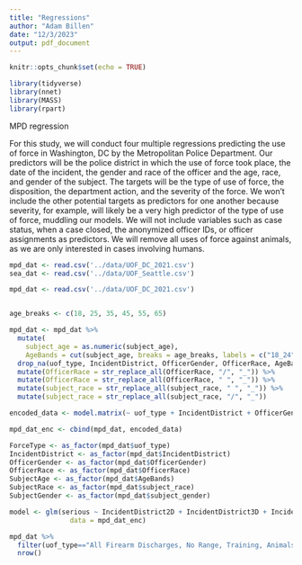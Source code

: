 ```yaml
---
title: "Regressions"
author: "Adam Billen"
date: "12/3/2023"
output: pdf_document
---
```


```r
knitr::opts_chunk$set(echo = TRUE)
```
```r
library(tidyverse)
library(nnet)
library(MASS)
library(rpart)
```
MPD regression

For this study, we will conduct four multiple regressions predicting the
use of force in Washington, DC by the Metropolitan Police Department.
Our predictors will be the police district in which the use of force
took place, the date of the incident, the gender and race of the officer
and the age, race, and gender of the subject. The targets will be the
type of use of force, the disposition, the department action, and the
severity of the force. We won't include the other potential targets as
predictors for one another because severity, for example, will likely be
a very high predictor of the type of use of force, muddling our models.
We will not include variables such as case status, when a case closed,
the anonymized officer IDs, or officer assignments as predictors. We
will remove all uses of force against animals, as we are only interested
in cases involving humans.\


```r
mpd_dat <- read.csv('../data/UOF_DC_2021.csv')
sea_dat <- read.csv('../data/UOF_Seattle.csv')
```



```r
mpd_dat <- read.csv('../data/UOF_DC_2021.csv')


age_breaks <- c(18, 25, 35, 45, 55, 65)

mpd_dat <- mpd_dat %>%
  mutate(
    subject_age = as.numeric(subject_age),
    AgeBands = cut(subject_age, breaks = age_breaks, labels = c("18_24", "25_34", "35_44", "45_54", "55_65"), include.lowest = TRUE, right = FALSE)) %>%
  drop_na(uof_type, IncidentDistrict, OfficerGender, OfficerRace, AgeBands, subject_race, subject_gender) %>%
  mutate(OfficerRace = str_replace_all(OfficerRace, "/", "_")) %>%
  mutate(OfficerRace = str_replace_all(OfficerRace, " ", "_")) %>%
  mutate(subject_race = str_replace_all(subject_race, " ", "_")) %>%
  mutate(subject_race = str_replace_all(subject_race, "/", "_"))

encoded_data <- model.matrix(~ uof_type + IncidentDistrict + OfficerGender + OfficerRace + AgeBands + subject_race + subject_gender - 1, data = mpd_dat)

mpd_dat_enc <- cbind(mpd_dat, encoded_data)

ForceType <- as_factor(mpd_dat$uof_type)
IncidentDistrict <- as_factor(mpd_dat$IncidentDistrict)
OfficerGender <- as_factor(mpd_dat$OfficerGender)
OfficerRace <- as_factor(mpd_dat$OfficerRace)
SubjectAge <- as_factor(mpd_dat$AgeBands)
SubjectRace <- as_factor(mpd_dat$subject_race)
SubjectGender <- as_factor(mpd_dat$subject_gender)

model <- glm(serious ~ IncidentDistrict2D + IncidentDistrict3D + IncidentDistrict4D + IncidentDistrict5D + IncidentDistrict6D + IncidentDistrictOther + OfficerGenderMale + OfficerRaceBlack_African_American + OfficerRaceHispanic + OfficerRaceOther + OfficerRaceWhite_Caucasian + AgeBands25_34 + AgeBands35_44 + AgeBands45_54 + AgeBands55_65 + subject_raceBlack_African_American,
               data = mpd_dat_enc)
```

```r
mpd_dat %>%
  filter(uof_type=="All Firearm Discharges, No Range, Training, Animals") %>%
  nrow()
```


